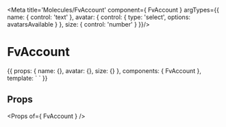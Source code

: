 
<Meta title='Molecules/FvAccount' component={ FvAccount } argTypes={{
  name: { control: 'text' },
  avatar: {
    control: {
      type: 'select',
      options: avatarsAvailable
    }
  },
  size: { control: 'number' }
}}/>

# FvAccount

<Canvas>
<Story name='Common' height='150px' args={{
  name: 'Fred',
  avatar: defaultAvatar,
  size: 24
}}>{{
  props: {
    name: {},
    avatar: {},
    size: {}
  },
  components: { FvAccount },
  template: `<FvAccount
    :name="name"
    :avatar="avatar"
    :size="size"
  >
  </FvAccount>`
}}</Story>
</Canvas>

## Props

<Props of={ FvAccount } />
